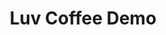 ---
title: Luv Coffee Demo
path: /luv-coffee-demo
date-created: 2021/04/28 11:54:01
last-modified: 2021/04/28 20:31:06
---